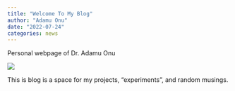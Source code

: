 ```yaml
---
title: "Welcome To My Blog"
author: "Adamu Onu"
date: "2022-07-24"
categories: news
---
```


Personal webpage of Dr. Adamu Onu 

![](thumbnail.jpg)

This is blog is a space for my projects, &ldquo;experiments&rdquo;, and random musings.
